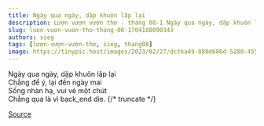 ```yaml
---
title: Ngày qua ngày, dập khuôn lặp lại
description: Lượn vượn vườn thơ - tháng 08-1 Ngày qua ngày, dập khuôn lặp lại Chẳng để ý, lại đến ngày mai
slug: luon-vuon-vuon-tho-thang-08-1704188090343
authors: sieg
tags: [lượn-vượn-vườn-thơ, sieg, thang08]
image: https://tinypic.host/images/2023/02/27/dctka49-880d686d-5280-4555-9e92-e53a4f8b0dd2.th.jpg
---
```


Ngày qua ngày, dập khuôn lặp lại\
Chẳng để ý, lại đến ngày mai\
Sống nhàn hạ, vui vẻ một chút\
Chẳng qua là vì back_end die.
{/* truncate */}


[Source](https://www.facebook.com/ape.poem/posts/pfbid02b1etRHjkmPhTSt9r9JG4uv7o46u57RdYc7iUyttbsDDies62Bfb1L1meTiE5U9nyl)
